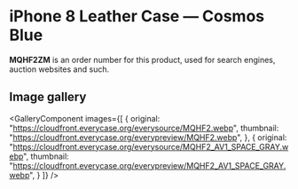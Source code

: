 
# iPhone 8 Leather Case — Cosmos Blue

<Callout type='info' emoji='👉🏻'>**MQHF2ZM** is an order number for this product, used for search engines, auction websites and such.</Callout>

## Image gallery

<GalleryComponent
    images={[
      {
        original: "https://cloudfront.everycase.org/everysource/MQHF2.webp",
        thumbnail: "https://cloudfront.everycase.org/everypreview/MQHF2.webp",
      },
      {
        original: "https://cloudfront.everycase.org/everysource/MQHF2_AV1_SPACE_GRAY.webp",
        thumbnail: "https://cloudfront.everycase.org/everypreview/MQHF2_AV1_SPACE_GRAY.webp",
      }
    ]}
  />
